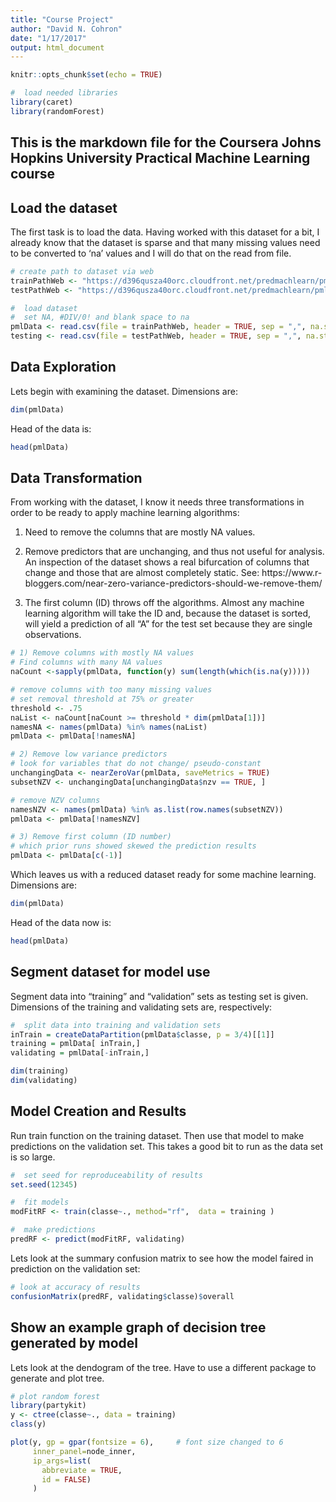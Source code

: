 ```yaml
---
title: "Course Project"
author: "David N. Cohron"
date: "1/17/2017"
output: html_document
---
```


```r
knitr::opts_chunk$set(echo = TRUE)

#  load needed libraries
library(caret)
library(randomForest)
```

##  This is the markdown file for the Coursera Johns Hopkins University Practical Machine Learning course

## Load the dataset

The first task is to load the data.  Having worked with this dataset for a bit, I already know that the dataset is sparse and that many missing values need to be converted to 'na' values and I will do that on the read from file.

```r
# create path to dataset via web
trainPathWeb <- "https://d396qusza40orc.cloudfront.net/predmachlearn/pml-training.csv"
testPathWeb <- "https://d396qusza40orc.cloudfront.net/predmachlearn/pml-testing.csv"

#  load dataset
#  set NA, #DIV/0! and blank space to na
pmlData <- read.csv(file = trainPathWeb, header = TRUE, sep = ",", na.strings = c("NA", "#DIV/0!", ""))
testing <- read.csv(file = testPathWeb, header = TRUE, sep = ",", na.strings = c("NA", "#DIV/0!", ""))

```

## Data Exploration

Lets begin with examining the dataset. Dimensions are:

```r
dim(pmlData)

```

Head of the data is:

```r
head(pmlData)

```


## Data Transformation

From working with the dataset, I know it needs three transformations in order to be ready to apply machine learning algorithms:

1)  Need to remove the columns that are mostly NA values.

2)  Remove predictors that are unchanging, and thus not useful for analysis.  An inspection of
the dataset shows a real bifurcation of columns that change and those that are almost completely static. See: https://www.r-bloggers.com/near-zero-variance-predictors-should-we-remove-them/

3)  The first column (ID) throws off the algorithms.  Almost any machine learning algorithm will take the ID and, because the dataset is sorted, will yield a prediction of all "A" for the test set because they are single observations.

```r
# 1) Remove columns with mostly NA values
# Find columns with many NA values
naCount <-sapply(pmlData, function(y) sum(length(which(is.na(y)))))

# remove columns with too many missing values
# set removal threshold at 75% or greater
threshold <- .75
naList <- naCount[naCount >= threshold * dim(pmlData[1])]
namesNA <- names(pmlData) %in% names(naList)
pmlData <- pmlData[!namesNA]

# 2) Remove low variance predictors
# look for variables that do not change/ pseudo-constant
unchangingData <- nearZeroVar(pmlData, saveMetrics = TRUE)
subsetNZV <- unchangingData[unchangingData$nzv == TRUE, ]

# remove NZV columns
namesNZV <- names(pmlData) %in% as.list(row.names(subsetNZV))
pmlData <- pmlData[!namesNZV]

# 3) Remove first column (ID number)
# which prior runs showed skewed the prediction results
pmlData <- pmlData[c(-1)]
```

Which leaves us with a reduced dataset ready for some machine learning. Dimensions are:

```r
dim(pmlData)

```

Head of the data now is:

```r
head(pmlData)

```


## Segment dataset for model use

Segment data into "training" and "validation" sets as testing set is given. 
Dimensions of the training and validating sets are, respectively:

```r
#  split data into training and validation sets
inTrain = createDataPartition(pmlData$classe, p = 3/4)[[1]]
training = pmlData[ inTrain,]
validating = pmlData[-inTrain,]

dim(training)
dim(validating)
```


## Model Creation and Results

Run train function on the training dataset.  Then use that model to make predictions on the validation set.  This takes a good bit to run as the data set is so large.

```r
#  set seed for reproduceability of results
set.seed(12345)

#  fit models
modFitRF <- train(classe~., method="rf",  data = training )

#  make predictions
predRF <- predict(modFitRF, validating)

```


Lets look at the summary confusion matrix to see how the model faired in prediction on the validation set:

```r
# look at accuracy of results
confusionMatrix(predRF, validating$classe)$overall

```


## Show an example graph of decision tree generated by model

Lets look at the dendogram of the tree.  Have to use a different package to generate and plot tree.

```r
# plot random forest
library(partykit)
y <- ctree(classe~., data = training)
class(y)

plot(y, gp = gpar(fontsize = 6),     # font size changed to 6  
     inner_panel=node_inner,
     ip_args=list(
       abbreviate = TRUE, 
       id = FALSE)
     )

```